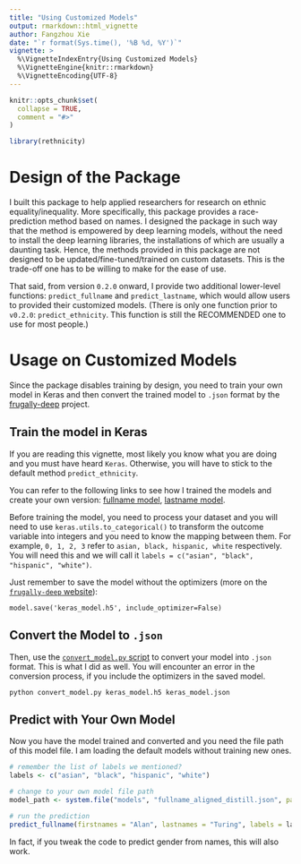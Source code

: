 ```yaml
---
title: "Using Customized Models"
output: rmarkdown::html_vignette
author: Fangzhou Xie
date: "`r format(Sys.time(), '%B %d, %Y')`"
vignette: >
  %\VignetteIndexEntry{Using Customized Models}
  %\VignetteEngine{knitr::rmarkdown}
  %\VignetteEncoding{UTF-8}
---
```


```r
knitr::opts_chunk$set(
  collapse = TRUE,
  comment = "#>"
)
```

```r
library(rethnicity)
```

# Design of the Package

I built this package to help applied researchers for research on ethnic equality/inequality.
More specifically, this package provides a race-prediction method based on names.
I designed the package in such way that the method is empowered by deep learning models, without the need
to install the deep learning libraries, the installations of which are usually a daunting task.
Hence, the methods provided in this package are not designed to be updated/fine-tuned/trained on custom datasets.
This is the trade-off one has to be willing to make for the ease of use.

That said, from version `0.2.0` onward, I provide two additional lower-level functions: `predict_fullname` and
`predict_lastname`, which would allow users to provided their customized models. 
(There is only one function prior to `v0.2.0`: `predict_ethnicity`. This function is still the RECOMMENDED one to use for most people.)


# Usage on Customized Models

Since the package disables training by design, you need to train your own model in Keras and then convert the trained model 
to `.json` format by the [frugally-deep](https://github.com/Dobiasd/frugally-deep) project.

## Train the model in Keras

If you are reading this vignette, most likely you know what you are doing and you must have heard `Keras`.
Otherwise, you will have to stick to the default method `predict_ethnicity`.

You can refer to the following links to see how I trained the models and create your own version:
[fullname model](https://github.com/fangzhou-xie/rethnicity/blob/main/data-raw/rethnicity_singlechar_distill_fullname_aligned.ipynb),
[lastname model](https://github.com/fangzhou-xie/rethnicity/blob/main/data-raw/rethnicity_singlechar_distill_lastname.ipynb).

Before training the model, you need to process your dataset and you will need to use `keras.utils.to_categorical()` to
transform the outcome variable into integers and you need to know the mapping between them.
For example, `0, 1, 2, 3` refer to `asian, black, hispanic, white` respectively.
You will need this and we will call it `labels = c("asian", "black", "hispanic", "white")`.

Just remember to save the model without the optimizers (more on the [`frugally-deep` website](https://github.com/Dobiasd/frugally-deep)):

```
model.save('keras_model.h5', include_optimizer=False)
```

## Convert the Model to `.json`

Then, use the [`convert_model.py` script](https://github.com/Dobiasd/frugally-deep/tree/master/keras_export) to convert your model into `.json` format.
This is what I did as well.
You will encounter an error in the conversion process, if you include the optimizers in the saved model.

```
python convert_model.py keras_model.h5 keras_model.json
```

## Predict with Your Own Model

Now you have the model trained and converted and you need the file path of this model file.
I am loading the default models without training new ones.

```r
# remember the list of labels we mentioned?
labels <- c("asian", "black", "hispanic", "white")

# change to your own model file path
model_path <- system.file("models", "fullname_aligned_distill.json", package = "rethnicity", mustWork = TRUE)

# run the prediction
predict_fullname(firstnames = "Alan", lastnames = "Turing", labels = labels, model_path = model_path)
```


In fact, if you tweak the code to predict gender from names, this will also work.
